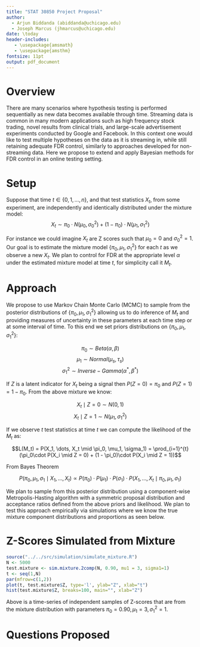 ```yaml
---
title: "STAT 30850 Project Proposal"
author: 
  - Arjun Biddanda (abiddanda@uchicago.edu)
  - Joseph Marcus (jhmarcus@uchicago.edu)
date: \today
header-includes:
   - \usepackage{amsmath}
   - \usepackage{amsthm}
fontsize: 11pt
output: pdf_document
---
```


# Overview

There are many scenarios where hypothesis testing is performed sequentially as new data becomes available through time. Streaming data is common in many modern applications such as high frequency stock trading, novel results from clinical trials, and large-scale advertisement experiments conducted by Google and Facebook. In this context one would like to test multiple hypotheses on the data as it is streaming in, while still retaining adequate FDR control, similarly to approaches developed for non-streaming data. Here we propose to extend and apply Bayesian methods for FDR control in an online testing setting. 

# Setup

Suppose that time $t \in \{0, 1,\dots, n \}$, and that test statistics $X_t$, from some experiment, are independently and identically distributed under the mixture model: $$X_t \sim \pi_0\cdot N(\mu_0, \sigma^2_0) + (1-\pi_0)\cdot N(\mu_1, \sigma^2_1)$$

<!-- Might be a little confusing to have Z-scores as X_t? -->

For instance we could imagine $X_t$ are Z scores such that $\mu_0 = 0$ and $\sigma_0^2 = 1$. Our goal is to estimate the mixture model $\{\pi_0, \mu_1, \sigma^2_1 \}$ for each $t$ as we observe a new $X_t$. We plan to control for FDR at the appropriate level $\alpha$ under the estimated mixture model at time $t$, for simplicity call it $M_t$. 

# Approach 

We propose to use Markov Chain Monte Carlo (MCMC) to sample from the posterior distributions of $\{\pi_0, \mu_1, \sigma^2_1 \}$ allowing us to do inference of $M_t$ and providing measures of uncertainty in these parameters at each time step or at some interval of time. To this end we set priors distributions on $\{\pi_0, \mu_1, \sigma^2_1 \}$:

$$\pi_0 \sim Beta(\alpha, \beta)$$
$$\mu_1 \sim Normal(\mu_s, \tau_s)$$
$$\sigma_1^2 \sim Inverse-Gamma(\alpha^{*}, \beta^{*})$$

If $Z$ is a latent indicator for $X_t$ being a signal then $P(Z = 0) = \pi_0$ and $P(Z = 1) = 1 - \pi_0$. From the above mixture we know:

$$X_t \mid Z = 0 \sim N(0, 1)$$
$$X_t \mid Z = 1 \sim N(\mu_1, \sigma^2_1)$$

If we observe $t$ test statistics at time $t$ we can compute the likelihood of the $M_t$ as:

$$L(M_t) = P(X_1, \dots, X_t \mid \pi_0, \mu_1, \sigma_1) = \prod_{i=1}^{t}(\pi_0\cdot P(X_i \mid Z = 0) + (1 - \pi_0)\cdot P(X_i \mid Z = 1))$$ 

From Bayes Theorem 

$$P(\pi_0, \mu_1, \sigma_1 \mid X_1, \dots, X_t) \propto P(\pi_0)\cdot P(\mu_1)\cdot P(\sigma_1)\cdot P(X_1, \dots, X_t \mid \pi_0, \mu_1, \sigma_1)$$

We plan to sample from this posterior distribution using a component-wise Metropolis-Hasting algorithm with a symmetric proposal distribution and acceptance ratios defined from the above priors and likelihood. We plan to test this approach empirically via simulations where we know the true mixture component distributions and proportions as seen below.

# Z-Scores Simulated from Mixture

```r
source("../../src/simulation/simulate_mixture.R")
N <- 5000
test.mixture <- sim.mixture.2comp(N, 0.90, mu1 = 3, sigma1=1)
t <- seq(1,N)
par(mfrow=c(1,2))
plot(t, test.mixture$Z, type='l', ylab="Z", xlab="t")
hist(test.mixture$Z, breaks=100, main="", xlab="Z")
```

Above is a time-series of independent samples of Z-scores that are from the mixture distribution with parameters $\pi_0 = 0.90, \mu_1 = 3, \sigma_1^2 = 1$.  


# Questions Proposed

\begin{itemize}
  \item Exploring efficient ways to sample from posterior of the mixture. Potential to sample periodically from the time series, rather than every time-step.  
  \item Setting $\alpha^*$ to have low FDR at beginning ($ t < \tau$), because of uncertainty in inferred mixture model. Explore methods to be conservative based on credible intervals of the posterior distributions of the parameters. 
  \item $\pi_0$ : How many nulls are there relative to the signals within the data? Are we able to detect the signals even when there are very few of them?
  \item $\mu_1 >> 0$ : The relative strength of the signals vs. the nulls. How can we classify weak signals?
  \item Comparison of our Bayesian method against LBOND/LBORD or a sequential version of Storey's method.
  \item Clustering of Signals : How does the method react to clusters of signals together? Varying levels/direction of correlation amongst signals.
\end{itemize}


